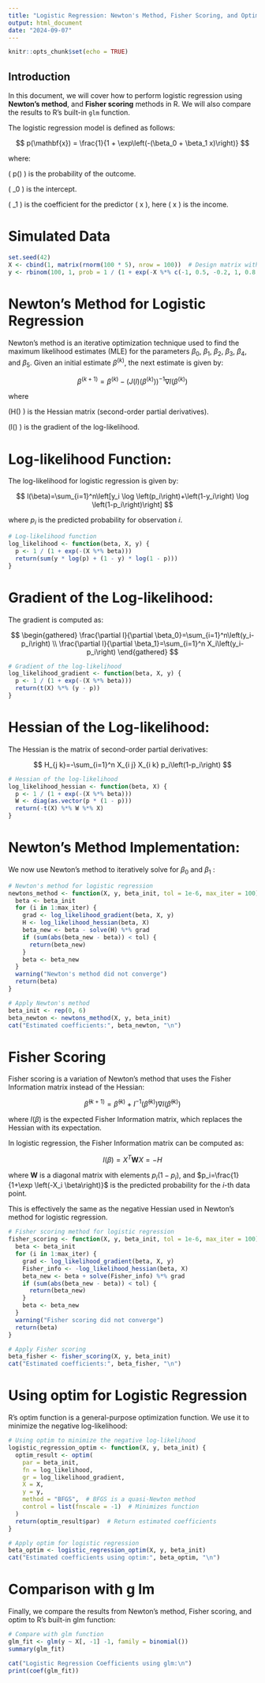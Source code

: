 ```yaml
---
title: "Logistic Regression: Newton's Method, Fisher Scoring, and Optim"
output: html_document
date: "2024-09-07"
---
```


```r
knitr::opts_chunk$set(echo = TRUE)
```

##  Introduction
In this document, we will cover how to perform logistic regression using **Newton's method**, and **Fisher scoring** methods in R. We will also compare the results to R's built-in `glm` function. 

The logistic regression model is defined as follows:

$$
p(\mathbf{x}) = \frac{1}{1 + \exp\left(-(\beta_0 + \beta_1 x)\right)}
$$

where:

 \( p(\mathbf{x}) \) is the probability of the outcome.
 
 \( \beta_0 \) is the intercept.
 
 \( \beta_1 \) is the coefficient for the predictor \( x \), here \( x \) is the income.


# Simulated Data

```r
set.seed(42)
X <- cbind(1, matrix(rnorm(100 * 5), nrow = 100))  # Design matrix with intercept and 5 predictors
y <- rbinom(100, 1, prob = 1 / (1 + exp(-X %*% c(-1, 0.5, -0.2, 1, 0.8, -0.3))))  # Simulated binary response
```

# Newton's Method for Logistic Regression

Newton's method is an iterative optimization technique used to find the maximum likelihood estimates (MLE) for the parameters $\beta_0$,  $\beta_1$, $\beta_2$, $\beta_3$, $\beta_4$, and $\beta_5$. Given an initial estimate $\beta^{(k)}$, the next estimate is given by:

$$
\beta^{(k+1)}=\beta^{(k)}-(J(l)\left(\beta^{(k)}\right))^{-1} \nabla l\left(\beta^{(k)}\right)
$$

where

 \(H(\beta) \) is the Hessian matrix (second-order partial derivatives).
 
 \(\nabla l(\beta) \) is the gradient of the log-likelihood.

# Log-likelihood Function:

The log-likelihood for logistic regression is given by:

$$
l(\beta)=\sum_{i=1}^n\left[y_i \log \left(p_i\right)+\left(1-y_i\right) \log \left(1-p_i\right)\right]
$$

where $p_i$ is the predicted probability for observation $i$.




```r
# Log-likelihood function
log_likelihood <- function(beta, X, y) {
  p <- 1 / (1 + exp(-(X %*% beta)))
  return(sum(y * log(p) + (1 - y) * log(1 - p)))
}
```

# Gradient of the Log-likelihood:
The gradient is computed as:

$$
\begin{gathered}
\frac{\partial l}{\partial \beta_0}=\sum_{i=1}^n\left(y_i-p_i\right) \\
\frac{\partial l}{\partial \beta_1}=\sum_{i=1}^n X_i\left(y_i-p_i\right)
\end{gathered}
$$



```r
# Gradient of the log-likelihood
log_likelihood_gradient <- function(beta, X, y) {
  p <- 1 / (1 + exp(-(X %*% beta)))
  return(t(X) %*% (y - p))
}
```
# Hessian of the Log-likelihood:
The Hessian is the matrix of second-order partial derivatives:

$$
H_{j k}=-\sum_{i=1}^n X_{i j} X_{i k} p_i\left(1-p_i\right)
$$


```r
# Hessian of the log-likelihood
log_likelihood_hessian <- function(beta, X) {
  p <- 1 / (1 + exp(-(X %*% beta)))
  W <- diag(as.vector(p * (1 - p)))
  return(-t(X) %*% W %*% X)
}
```

# Newton's Method Implementation:
We now use Newton's method to iteratively solve for $\beta_0$ and $\beta_1$ :
```r
# Newton's method for logistic regression
newtons_method <- function(X, y, beta_init, tol = 1e-6, max_iter = 100) {
  beta <- beta_init
  for (i in 1:max_iter) {
    grad <- log_likelihood_gradient(beta, X, y)
    H <- log_likelihood_hessian(beta, X)
    beta_new <- beta - solve(H) %*% grad
    if (sum(abs(beta_new - beta)) < tol) {
      return(beta_new)
    }
    beta <- beta_new
  }
  warning("Newton's method did not converge")
  return(beta)
}

# Apply Newton's method
beta_init <- rep(0, 6)
beta_newton <- newtons_method(X, y, beta_init)
cat("Estimated coefficients:", beta_newton, "\n")
```

# Fisher Scoring

Fisher scoring is a variation of Newton's method that uses the Fisher Information matrix instead of the Hessian:

$$
\hat{\beta}^{(k+1)}=\hat{\beta}^{(k)}+I^{-1}\left(\hat{\beta}^{(k)}\right) \nabla l\left(\hat{\beta}^{(k)}\right)
$$

where $I(\beta)$ is the expected Fisher Information matrix, which replaces the Hessian with its expectation.

In logistic regression, the Fisher Information matrix can be computed as:

$$
I(\beta)=X^T \mathbf{W} X=-H
$$

where $\mathbf{W}$ is a diagonal matrix with elements $p_i\left(1-p_i\right)$, and $p_i=\frac{1}{1+\exp \left(-X_i \beta\right)}$ is the predicted probability for the $i$-th data point.

This is effectively the same as the negative Hessian used in Newton's method for logistic regression.

```r
# Fisher scoring method for logistic regression
fisher_scoring <- function(X, y, beta_init, tol = 1e-6, max_iter = 100) {
  beta <- beta_init
  for (i in 1:max_iter) {
    grad <- log_likelihood_gradient(beta, X, y)
    Fisher_info <- -log_likelihood_hessian(beta, X)
    beta_new <- beta + solve(Fisher_info) %*% grad
    if (sum(abs(beta_new - beta)) < tol) {
      return(beta_new)
    }
    beta <- beta_new
  }
  warning("Fisher scoring did not converge")
  return(beta)
}

# Apply Fisher scoring
beta_fisher <- fisher_scoring(X, y, beta_init)
cat("Estimated coefficients:", beta_fisher, "\n")
```

# Using optim for Logistic Regression

R's optim function is a general-purpose optimization function. We use it to minimize the negative log-likelihood:
```r
# Using optim to minimize the negative log-likelihood
logistic_regression_optim <- function(X, y, beta_init) {
  optim_result <- optim(
    par = beta_init,
    fn = log_likelihood,
    gr = log_likelihood_gradient,
    X = X,
    y = y,
    method = "BFGS",  # BFGS is a quasi-Newton method
    control = list(fnscale = -1)  # Minimizes function
  )
  return(optim_result$par)  # Return estimated coefficients
}

# Apply optim for logistic regression
beta_optim <- logistic_regression_optim(X, y, beta_init)
cat("Estimated coefficients using optim:", beta_optim, "\n")
```

# Comparison with g lm

Finally, we compare the results from Newton's method, Fisher scoring, and optim to R's built-in glm function:
```r
# Compare with glm function
glm_fit <- glm(y ~ X[, -1] -1, family = binomial())
summary(glm_fit)

cat("Logistic Regression Coefficients using glm:\n")
print(coef(glm_fit))
```

